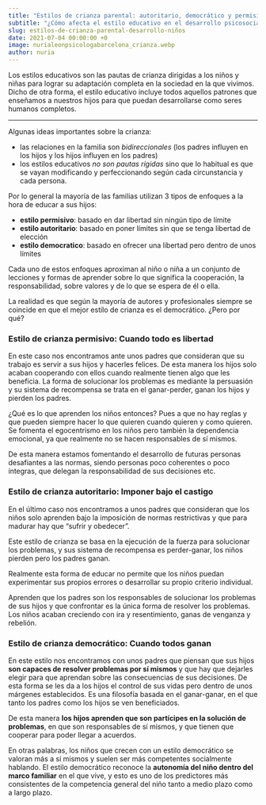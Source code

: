 ```yaml
---
title: "Estilos de crianza parental: autoritario, democrático y permisivo"
subtitle: "¿Cómo afecta el estilo educativo en el desarrollo psicosocial de los niños?"
slug: estilos-de-crianza-parental-desarrollo-niños
date: 2021-07-04 00:00:00 +0
image: nurialeonpsicologabarcelona_crianza.webp
author: nuria
---
```


Los estilos educativos son las pautas de crianza dirigidas a los niños y niñas para lograr su adaptación completa en la sociedad en la que vivimos. Dicho de otra forma, el estilo educativo incluye todos aquellos patrones que enseñamos a nuestros hijos para que puedan desarrollarse como seres humanos completos.

---

Algunas ideas importantes sobre la crianza:

- las relaciones en la familia son _bidireccionales_ (los padres influyen en los hijos y los hijos influyen en los padres)
- los estilos educativos _no son pautas rígidas_ sino que lo habitual es que se vayan modificando y perfeccionando según cada circunstancia y cada persona.

Por lo general la mayoría de las familias utilizan 3 tipos de enfoques a la hora de educar a sus hijos:

- **estilo permisivo**: basado en dar libertad sin ningún tipo de límite
- **estilo autoritario**: basado en poner límites sin que se tenga libertad de elección
- **estilo democratico**: basado en ofrecer una libertad pero dentro de unos límites

Cada uno de estos enfoques aproximan al niño o niña a un conjunto de lecciones y formas de aprender sobre lo que significa la cooperación, la responsabilidad, sobre valores y de lo que se espera de él o ella.

La realidad es que según la mayoría de autores y profesionales siempre se coincide en que el mejor estilo de crianza es el democrático. ¿Pero por qué?

### Estilo de crianza permisivo: Cuando todo es libertad

En este caso nos encontramos ante unos padres que consideran que su trabajo es servir a sus hijos y hacerles felices. De esta manera los hijos solo acaban cooperando con ellos cuando realmente tienen algo que les beneficia. La forma de solucionar los problemas es mediante la persuasión y su sistema de recompensa se trata en el ganar-perder, ganan los hijos y pierden los padres.

¿Qué es lo que aprenden los niños entonces? Pues a que no hay reglas y que pueden siempre hacer lo que quieren cuando quieren y como quieren. Se fomenta el egocentrismo en los niños pero también la dependencia emocional, ya que realmente no se hacen responsables de sí mismos.

De esta manera estamos fomentando el desarrollo de futuras personas desafiantes a las normas, siendo personas poco coherentes o poco íntegras, que delegan la responsabilidad de sus decisiones etc.

### Estilo de crianza autoritario: Imponer bajo el castigo

En el último caso nos encontramos a unos padres que consideran que los niños solo aprenden bajo la imposición de normas restrictivas y que para madurar hay que “sufrir y obedecer”.

Este estilo de crianza se basa en la ejecución de la fuerza para solucionar los problemas, y sus sistema de recompensa es perder-ganar, los niños pierden pero los padres ganan.

Realmente esta forma de educar no permite que los niños puedan experimentar sus propios errores o desarrollar su propio criterio individual.

Aprenden que los padres son los responsables de solucionar los problemas de sus hijos y que confrontar es la única forma de resolver los problemas. Los niños acaban creciendo con ira y resentimiento, ganas de venganza y rebelión.

### Estilo de crianza democrático: Cuando todos ganan

En este estilo nos encontramos con unos padres que piensan que sus hijos **son capaces de resolver problemas por sí mismos** y que hay que dejarles elegir para que aprendan sobre las consecuencias de sus decisiones. De esta forma se les da a los hijos el control de sus vidas pero dentro de unos márgenes establecidos. Es una filosofía basada en el ganar-ganar, en el que tanto los padres como los hijos se ven beneficiados.

De esta manera **los hijos aprenden que son partícipes en la solución de problemas**, en que son responsables de sí mismos, y que tienen que cooperar para poder llegar a acuerdos.

En otras palabras, los niños que crecen con un estilo democrático se valoran más a sí mismos y suelen ser más competentes socialmente hablando. El estilo democrático reconoce la **autonomía del niño dentro del marco familiar** en el que vive, y esto es uno de los predictores más consistentes de la competencia general del niño tanto a medio plazo como a largo plazo.
